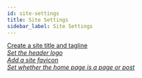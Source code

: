 ```yaml
---
id: site-settings
title: Site Settings
sidebar_label: Site Settings
---
```


<a className="jump-to" href="/bb-theme/site-settings/create-a-site-title-and-tagline" aria-label="Create a site title and tagline">
  <div className="jump-to--main">
    Create a site title and tagline
  </div>
  <div className="jump-to--icon">
    <i className="fas fa-chevron-right" />
  </div>
</a>

<a className="jump-to" href="/bb-theme/site-settings/header-logo" aria-label="Set the header logo">
  <div className="jump-to--main">
    Set the header logo
  </div>
  <div className="jump-to--icon">
    <i className="fas fa-chevron-right" />
  </div>
</a>

<a className="jump-to" href="/bb-theme/site-settings/add-a-site-icon-favicon" aria-label="Add a site favicon">
  <div className="jump-to--main">
    Add a site favicon
  </div>
  <div className="jump-to--icon">
    <i className="fas fa-chevron-right" />
  </div>
</a>

<a className="jump-to" href="/bb-theme/site-settings/set-whether-the-home-page-is-a-page-or-post" aria-label="Set whether the home page is a page or post">
  <div className="jump-to--main">
    Set whether the home page is a page or post
  </div>
  <div className="jump-to--icon">
    <i className="fas fa-chevron-right" />
  </div>
</a>
